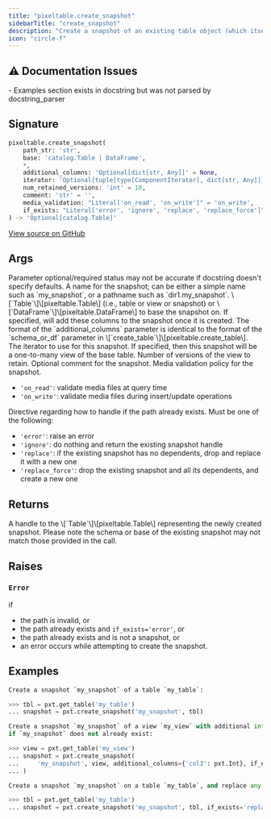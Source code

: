 ```yaml
---
title: "pixeltable.create_snapshot"
sidebarTitle: "create_snapshot"
description: "Create a snapshot of an existing table object (which itself can be a view or a snapshot or a base table)."
icon: "circle-f"
---
```

## ⚠️ Documentation Issues

<Warning>
- Examples section exists in docstring but was not parsed by docstring_parser
</Warning>

## Signature

```python
pixeltable.create_snapshot(
    path_str: 'str',
    base: 'catalog.Table | DataFrame',
    *,
    additional_columns: 'Optional[dict[str, Any]]' = None,
    iterator: 'Optional[tuple[type[ComponentIterator], dict[str, Any]]]' = None,
    num_retained_versions: 'int' = 10,
    comment: 'str' = '',
    media_validation: "Literal['on_read', 'on_write']" = 'on_write',
    if_exists: "Literal['error', 'ignore', 'replace', 'replace_force']" = 'error'
) -> 'Optional[catalog.Table]'
```

<a href="https://github.com/pixeltable/pixeltable/blob/main/pixeltable/globals.py#L318" target="_self">View source on GitHub</a>

## Args

<Note>
Parameter optional/required status may not be accurate if docstring doesn't specify defaults.
</Note>

<ParamField path="path_str" type="str" required>
  A name for the snapshot; can be either a simple name such as `my_snapshot`, or a pathname such as `dir1.my_snapshot`.


</ParamField>

<ParamField path="base" type="catalog.Table | DataFrame" required>
  \[`Table`\]\[pixeltable.Table\] (i.e., table or view or snapshot) or \[`DataFrame`\]\[pixeltable.DataFrame\] to base the snapshot on.


</ParamField>

<ParamField path="additional_columns" type="Optional[dict[str, Any]]" >
  If specified, will add these columns to the snapshot once it is created. The format of the `additional_columns` parameter is identical to the format of the `schema_or_df` parameter in \[`create_table`\]\[pixeltable.create_table\].


</ParamField>

<ParamField path="iterator" type="Optional[tuple[type[ComponentIterator], dict[str, Any]]]" >
  The iterator to use for this snapshot. If specified, then this snapshot will be a one-to-many view of the base table.


</ParamField>

<ParamField path="num_retained_versions" type="int" >
  Number of versions of the view to retain.


</ParamField>

<ParamField path="comment" type="str" >
  Optional comment for the snapshot.


</ParamField>

<ParamField path="media_validation" type="Literal['on_read', 'on_write']" >
  Media validation policy for the snapshot.

- `'on_read'`: validate media files at query time
- `'on_write'`: validate media files during insert/update operations

</ParamField>

<ParamField path="if_exists" type="Literal['error', 'ignore', 'replace', 'replace_force']" >
  Directive regarding how to handle if the path already exists. Must be one of the following:

- `'error'`: raise an error
- `'ignore'`: do nothing and return the existing snapshot handle
- `'replace'`: if the existing snapshot has no dependents, drop and replace it with a new one
- `'replace_force'`: drop the existing snapshot and all its dependents, and create a new one

</ParamField>

## Returns

<ResponseField name="return" type="any" required>
  A handle to the \[`Table`\]\[pixeltable.Table\] representing the newly created snapshot. Please note the schema or base of the existing snapshot may not match those provided in the call.


</ResponseField>

## Raises

### `Error`

if

- the path is invalid, or
- the path already exists and `if_exists='error'`, or
- the path already exists and is not a snapshot, or
- an error occurs while attempting to create the snapshot.


## Examples

```python
Create a snapshot `my_snapshot` of a table `my_table`:

>>> tbl = pxt.get_table('my_table')
... snapshot = pxt.create_snapshot('my_snapshot', tbl)

Create a snapshot `my_snapshot` of a view `my_view` with additional int column `col3`,
if `my_snapshot` does not already exist:

>>> view = pxt.get_table('my_view')
... snapshot = pxt.create_snapshot(
...     'my_snapshot', view, additional_columns={'col3': pxt.Int}, if_exists='ignore'
... )

Create a snapshot `my_snapshot` on a table `my_table`, and replace any existing snapshot named `my_snapshot`:

>>> tbl = pxt.get_table('my_table')
... snapshot = pxt.create_snapshot('my_snapshot', tbl, if_exists='replace_force')
```

